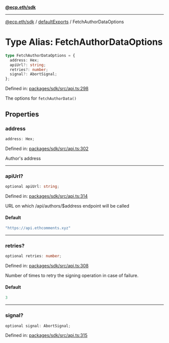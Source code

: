 [**@ecp.eth/sdk**](../../index.mdx)

***

[@ecp.eth/sdk](/sdk-reference/index.mdx) / [defaultExports](/sdk-reference/defaultExports/index.mdx) / FetchAuthorDataOptions

# Type Alias: FetchAuthorDataOptions

```ts
type FetchAuthorDataOptions = {
  address: Hex;
  apiUrl?: string;
  retries?: number;
  signal?: AbortSignal;
};
```

Defined in: [packages/sdk/src/api.ts:298](https://github.com/ecp-eth/comments-monorepo/blob/main/packages/sdk/src/api.ts#L298)

The options for `fetchAuthorData()`

## Properties

### address

```ts
address: Hex;
```

Defined in: [packages/sdk/src/api.ts:302](https://github.com/ecp-eth/comments-monorepo/blob/main/packages/sdk/src/api.ts#L302)

Author's address

***

### apiUrl?

```ts
optional apiUrl: string;
```

Defined in: [packages/sdk/src/api.ts:314](https://github.com/ecp-eth/comments-monorepo/blob/main/packages/sdk/src/api.ts#L314)

URL on which /api/authors/$address endpoint will be called

#### Default

```ts
"https://api.ethcomments.xyz"
```

***

### retries?

```ts
optional retries: number;
```

Defined in: [packages/sdk/src/api.ts:308](https://github.com/ecp-eth/comments-monorepo/blob/main/packages/sdk/src/api.ts#L308)

Number of times to retry the signing operation in case of failure.

#### Default

```ts
3
```

***

### signal?

```ts
optional signal: AbortSignal;
```

Defined in: [packages/sdk/src/api.ts:315](https://github.com/ecp-eth/comments-monorepo/blob/main/packages/sdk/src/api.ts#L315)
